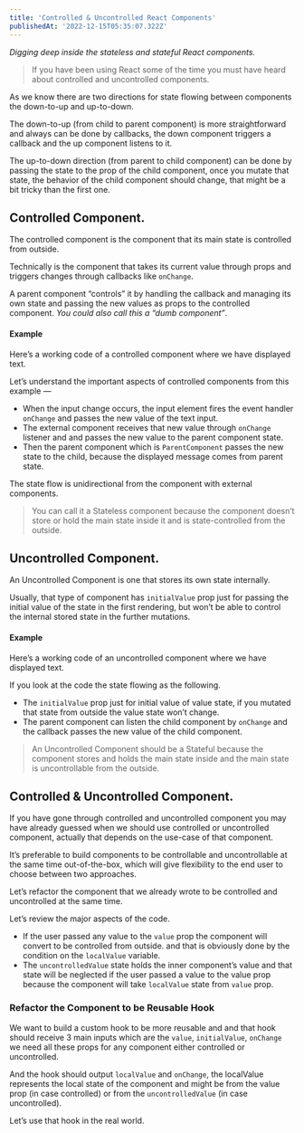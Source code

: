 ```yaml
---
title: 'Controlled & Uncontrolled React Components'
publishedAt: '2022-12-15T05:35:07.322Z'
---
```


<Picture src="/images/pic-2.webp" width="400px" />

_Digging deep inside the stateless and stateful React components._

> If you have been using React some of the time you must have heard about controlled and uncontrolled components.

As we know there are two directions for state flowing between components the down-to-up and up-to-down.

The down-to-up (from child to parent component) is more straightforward and always can be done by callbacks, the down component triggers a callback and the up component listens to it.

The up-to-down direction (from parent to child component) can be done by passing the state to the prop of the child component, once you mutate that state, the behavior of the child component should change, that might be a bit tricky than the first one.

## Controlled Component.

The controlled component is the component that its main state is controlled from outside.

Technically is the component that takes its current value through props and triggers changes through callbacks like `onChange`.

A parent component “controls” it by handling the callback and managing its own state and passing the new values as props to the controlled component. _You could also call this a “dumb component”_.

#### Example

Here’s a working code of a controlled component where we have displayed text.

<Gist id="b4f5c724de724715e622fb121b8a53c9" />

Let’s understand the important aspects of controlled components from this example —

- When the input change occurs, the input element fires the event handler `onChange` and passes the new value of the text input.
- The external component receives that new value through `onChange` listener and and passes the new value to the parent component state.
- Then the parent component which is `ParentComponent` passes the new state to the child, because the displayed message comes from parent state.

The state flow is unidirectional from the component with external components.

> You can call it a Stateless component because the component doesn’t store or hold the main state inside it and is state-controlled from the outside.

## Uncontrolled Component.

An Uncontrolled Component is one that stores its own state internally.

Usually, that type of component has `initialValue` prop just for passing the initial value of the state in the first rendering, but won’t be able to control the internal stored state in the further mutations.

#### Example

Here’s a working code of an uncontrolled component where we have displayed text.

<Gist id="e127d5dded34b0f158b4987c553b1677" />

If you look at the code the state flowing as the following.

- The `initialValue` prop just for initial value of value state, if you mutated that state from outside the value state won’t change.
- The parent component can listen the child component by `onChange` and the callback passes the new value of the child component.

> An Uncontrolled Component should be a Stateful because the component stores and holds the main state inside and the main state is uncontrollable from the outside.

## Controlled & Uncontrolled Component.

If you have gone through controlled and uncontrolled component you may have already guessed when we should use controlled or uncontrolled component, actually that depends on the use-case of that component.

It’s preferable to build components to be controllable and uncontrollable at the same time out-of-the-box, which will give flexibility to the end user to choose between two approaches.

Let’s refactor the component that we already wrote to be controlled and uncontrolled at the same time.

<Gist id="1d53a9ad63086219553cd493be16fba6" />

Let’s review the major aspects of the code.

- If the user passed any value to the `value` prop the component will convert to be controlled from outside. and that is obviously done by the condition on the `localValue` variable.
- The `uncontrolledValue` state holds the inner component’s value and that state will be neglected if the user passed a value to the value prop because the component will take `localValue` state from `value` prop.

### Refactor the Component to be Reusable Hook

We want to build a custom hook to be more reusable and and that hook should receive 3 main inputs which are the `value`, `initialValue`, `onChange` we need all these props for any component either controlled or uncontrolled.

And the hook should output `localValue` and `onChange`, the localValue represents the local state of the component and might be from the value prop (in case controlled) or from the `uncontrolledValue` (in case uncontrolled).

<Gist id="bbe094efeb67b729a3b9dc12a5139051" />

Let’s use that hook in the real world.

<Gist id="f4667db83b92a49b6f7563229eec99b4" />
